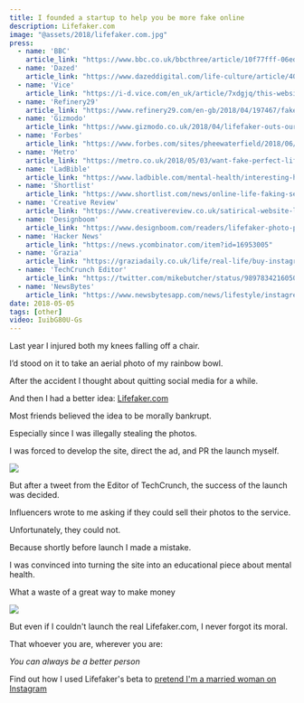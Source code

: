 ```yaml
---
title: I founded a startup to help you be more fake online
description: Lifefaker.com
image: "@assets/2018/lifefaker.com.jpg"
press:
  - name: 'BBC'
    article_link: "https://www.bbc.co.uk/bbcthree/article/10f77fff-06ed-4c11-a91a-d1413df96d23"
  - name: 'Dazed'
    article_link: "https://www.dazeddigital.com/life-culture/article/40020/1/instagram-and-mental-health"
  - name: 'Vice'
    article_link: "https://i-d.vice.com/en_uk/article/7xdgjq/this-website-will-cure-your-social-media-anxiety-lifefaker-instagram"
  - name: 'Refinery29'
    article_link: "https://www.refinery29.com/en-gb/2018/04/197467/fake-life-instagram"
  - name: 'Gizmodo'
    article_link: "https://www.gizmodo.co.uk/2018/04/lifefaker-outs-our-social-media-mind-games/"
  - name: 'Forbes'
    article_link: "https://www.forbes.com/sites/pheewaterfield/2018/06/06/is-digital-wellness-really-the-answer/"
  - name: 'Metro'
    article_link: "https://metro.co.uk/2018/05/03/want-fake-perfect-life-instagram-website-can-help-7510173/"
  - name: 'LadBible'
    article_link: "https://www.ladbible.com/mental-health/interesting-hours-on-social-media-could-be-affecting-your-mental-health-0508"
  - name: 'Shortlist'
    article_link: "https://www.shortlist.com/news/online-life-faking-service-mental-health-sanctus"
  - name: 'Creative Review'
    article_link: "https://www.creativereview.co.uk/satirical-website-lifefaker-highlights-anxiety-caused-social-media/"
  - name: 'Designboom'
    article_link: "https://www.designboom.com/readers/lifefaker-photo-package-oli-frost-05-02-/"
  - name: 'Hacker News'
    article_link: "https://news.ycombinator.com/item?id=16953005"
  - name: 'Grazia'
    article_link: "https://graziadaily.co.uk/life/real-life/buy-instagram-photos-online-mental-health-sanctus-lifefaker/"
  - name: 'TechCrunch Editor'
    article_link: "https://twitter.com/mikebutcher/status/989783421605031936"
  - name: 'NewsBytes'
    article_link: "https://www.newsbytesapp.com/news/lifestyle/instagreen-fake-life-on-instagram/story"
date: 2018-05-05
tags: [other]
video: IuibG80U-Gs
---
```


Last year I injured both my knees falling off a chair.

I’d stood on it to take an aerial photo of my rainbow bowl.

After the accident I thought about quitting social media for a while.

And then I had a better idea: [Lifefaker.com](https://olifro.st/lifefaker)

<LinkPreview id="https://olifro.st/lifefaker" />

Most friends believed the idea to be morally bankrupt.

Especially since I was illegally stealing the photos.

I was forced to develop the site, direct the ad, and PR the launch myself.

![](@assets/2018/lifefaker5.jpg)

But after a tweet from the Editor of TechCrunch, the success of the launch was decided.

Influencers wrote to me asking if they could sell their photos to the service.

<OptimizedYouTube id="InDTkB_Rt0k" poster=""/>  

Unfortunately, they could not.

Because shortly before launch I made a mistake.

I was convinced into turning the site into an educational piece about mental health.

What a waste of a great way to make money

![](@assets/2018/lifefaker2.jpg)

But even if I couldn't launch the real Lifefaker.com, I never forgot its moral.

That whoever you are, wherever you are:

*You can always be a better person*

Find out how I used Lifefaker's beta to [pretend I'm a married woman on Instagram](/blog/deliciously-anna)
